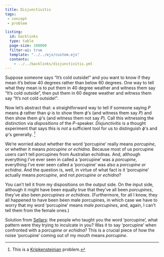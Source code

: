 ```yaml
---
title: Disjunctivitis
tags: 
 - concept
 - problem

listing:
  id: backlinks
  type: table
  page-size: 100000
  filter-ui: true
  template: "../../ejs/custom.ejs"
  contents:
    - ../../backlinks/disjunctivitis.yml
---
```


Suppose someone says "It's cold outside!" and you want to know if they mean it's 
below 40 degrees rather than below 60 degrees. One way to tell what they mean is 
to put them in 40 degree weather and witness them say "It's cold outside", then 
put them in 60 degree weather and witness them say "It's not cold outside!".

Now let's abstract that: a straightforward way to tell if someone saying $P$ 
means $\phi$ rather than $\psi$ is to show them $\phi$'s 
(and witness them say $P$) and then show them 
$\psi$'s (and witness them not say $P$). Call this witnessing the distinction 
via *dispositions* of the $P$-speaker. *Disjunctivitis* is a thought experiment 
that says this is *not* a sufficient tool for us to distinguish $\phi$'s and 
$\psi$'s generally. [^1] 

[^1]: This is a [Kripkensteinian](/docs/phil/works/Wittgenstein on Rules and Private Language.html) problem.

We're worried about whether the word 'porcupine' really means *porcupine*, or 
whether it means *porcupine or echidna*. Because most of us porcupine users 
can't tell porcupines from Australian echidnas. And, although everything I've 
ever seen in called a 'porcupine' was a *porcupine*, everything I've ever seen 
called a 'porcupine' was also a *porcupine or echidna*. And the question is, 
well, in virtue of what fact is it 'porcupine' actually means *porcupine*, 
and not *porcupine or echidna*?

You can't tell it from my dispositions on the output side. On the input 
side, although it might have been equally true that they've all been 
*porcupines*, they've also been *porcupines or echidnas*. (Furthermore, for 
all I know, they all happened to have been been male porcupines, in which 
case we have to worry that my word 'porcupine' means *male porcupines*, and, 
again, I can't tell them from the female ones.)

Solution from [Sellars](/docs/phil/people/Wilfrid Sellars.html): the people who 
taught you the word 'porcupine', what 
pattern were they trying to inculcate in you? Was it to say 'porcupine' when 
confronted with a *porcupine or echidna*? This is a crucial piece of how the 
noise 'porcupine' coming out of my mouth means *porcupine*.

